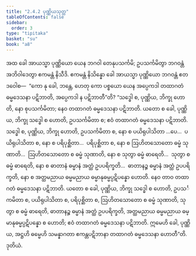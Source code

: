 ```yaml
---
title: "2.4.2 ပုဏ္ဏိယသုတ္တ"
tableOfContents: false
sidebar:
  order: 3
type: "tipitaka"
basket: "su"
book: "a8"
---
```



<DynamicBreadcrumb />

<Division number="82" book="a8">

<Paragraph number="811" book="a8">
အထ ခေါ အာယသ္မာ ပုဏ္ဏိယော ယေန ဘဂဝါ တေနုပသင်္ကမိ; ဥပသင်္ကမိတွာ ဘဂဝန္တံ အဘိဝါဒေတွာ ဧကမန္တံ နိသီဒိ. ဧကမန္တံ နိသိန္နော ခေါ အာယသ္မာ ပုဏ္ဏိယော ဘဂဝန္တံ ဧတဒဝေါစ—  “ကော နု ခေါ, ဘန္တေ, ဟေတု ကော ပစ္စယော ယေန အပ္ပေကဒါ တထာဂတံ ဓမ္မဒေသနာ ပဋိဘာတိ, အပ္ပေကဒါ န ပဋိဘာတီ”တိ? “သဒ္ဓေါ စ, ပုဏ္ဏိယ, ဘိက္ခု ဟောတိ, နော စုပသင်္ကမိတာ; နေဝ တထာဂတံ ဓမ္မဒေသနာ ပဋိဘာတိ. ယတော စ ခေါ, ပုဏ္ဏိယ, ဘိက္ခု သဒ္ဓေါ စ ဟောတိ, ဥပသင်္ကမိတာ စ; ဧဝံ တထာဂတံ ဓမ္မဒေသနာ ပဋိဘာတိ. သဒ္ဓေါ စ, ပုဏ္ဏိယ, ဘိက္ခု ဟောတိ, ဥပသင်္ကမိတာ စ, နော စ ပယိရုပါသိတာ …ပေ…  ပယိရုပါသိတာ စ, နော စ ပရိပုစ္ဆိတာ…  ပရိပုစ္ဆိတာ စ, နော စ ဩဟိတသောတော ဓမ္မံ သုဏာတိ…  ဩဟိတသောတော စ ဓမ္မံ သုဏာတိ, နော စ သုတွာ ဓမ္မံ ဓာရေတိ…  သုတွာ စ ဓမ္မံ ဓာရေတိ, နော စ ဓာတာနံ ဓမ္မာနံ အတ္ထံ ဥပပရိက္ခတိ…  ဓာတာနဉ္စ ဓမ္မာနံ အတ္ထံ ဥပပရိက္ခတိ, နော စ အတ္ထမညာယ ဓမ္မမညာယ ဓမ္မာနုဓမ္မပ္ပဋိပန္နော ဟောတိ. နေဝ တာဝ တထာဂတံ ဓမ္မဒေသနာ ပဋိဘာတိ.
</Paragraph>

<Paragraph number="812" book="a8">
ယတော စ ခေါ, ပုဏ္ဏိယ, ဘိက္ခု သဒ္ဓေါ စ ဟောတိ, ဥပသင်္ကမိတာ စ, ပယိရုပါသိတာ စ, ပရိပုစ္ဆိတာ စ, ဩဟိတသောတော စ ဓမ္မံ သုဏာတိ, သုတွာ စ ဓမ္မံ ဓာရေတိ, ဓာတာနဉ္စ ဓမ္မာနံ အတ္ထံ ဥပပရိက္ခတိ, အတ္ထမညာယ ဓမ္မမညာယ ဓမ္မာနုဓမ္မပ္ပဋိပန္နော စ ဟောတိ; ဧဝံ တထာဂတံ ဓမ္မဒေသနာ ပဋိဘာတိ. ဣမေဟိ ခေါ, ပုဏ္ဏိယ, အဋ္ဌဟိ ဓမ္မေဟိ သမန္နာဂတာ ဧကန္တပဋိဘာနာ တထာဂတံ ဓမ္မဒေသနာ ဟောတီ”တိ.

</Paragraph>
</Division>

<Paragraph number="813" type="center" book="a8">
ဒုတိယံ.
</Paragraph>